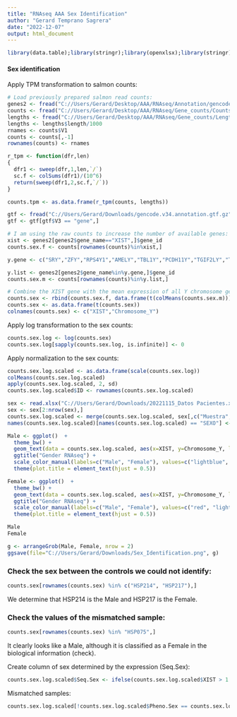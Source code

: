 ```yaml
---
title: "RNAseq AAA Sex Identification"
author: "Gerard Temprano Sagrera"
date: "2022-12-07"
output: html_document
---
```

```r
library(data.table);library(stringr);library(openxlsx);library(stringr);library(ggbiplot);library(dplyr);library(knitr);library(gridExtra)
```


#### Sex identification

Apply TPM transformation to salmon counts:

```r
# Load previously prepared salmon read counts:
genes2 <- fread("C://Users/Gerard/Desktop/AAA/RNAseq/Annotation/gencode.v34.annotation.fixed.gtf.gz")
counts <- fread("C://Users/Gerard/Desktop/AAA/RNAseq/Gene_counts/Counts.salmon.txt")
lengths <- fread("C://Users/Gerard/Desktop/AAA/RNAseq/Gene_counts/Lengths.txt")
lengths <- lengths$length/1000
rnames <- counts$V1
counts <- counts[,-1]
rownames(counts) <- rnames

r_tpm <- function(dfr,len)
{
  dfr1 <- sweep(dfr,1,len,`/`)
  sc.f <- colSums(dfr1)/(10^6)
  return(sweep(dfr1,2,sc.f,`/`))
}

counts.tpm <- as.data.frame(r_tpm(counts, lengths))
```

```r
gtf <- fread("C://Users/Gerard/Downloads/gencode.v34.annotation.gtf.gz", header = F, nThread = 6)
gtf <- gtf[gtf$V3 == "gene",]
```

```r
# I am using the raw counts to increase the number of available genes:
xist <- genes2[genes2$gene_name=="XIST",]$gene_id
counts.sex.f <- counts[rownames(counts)%in%xist,]

y.gene <- c("SRY","ZFY","RPS4Y1","AMELY","TBL1Y","PCDH11Y","TGIF2LY","TSPY1","TSPY2","AZFa","USP9Y","DDX3Y","UTY","TB4Y","AZFb","CYorf15","RPS4Y2","EIF1AY","KDM5D","XKRY","PRY","PRY2","HSFY1","HSFY2","RBMY1A1","AZFc","DAZ1","DAZ2","DAZ3","DAZ4","CDY1","CDY2","VCY1","VCY2")

y.list <- genes2[genes2$gene_name%in%y.gene,]$gene_id
counts.sex.m <- counts[rownames(counts)%in%y.list,]

# Combine the XIST gene with the mean expression of all Y chromosome genes:
counts.sex <- rbind(counts.sex.f, data.frame(t(colMeans(counts.sex.m))))
counts.sex <- as.data.frame(t(counts.sex))
colnames(counts.sex) <- c("XIST","Chromosome_Y")
```


Apply log transformation to the sex counts:

```r
counts.sex.log <- log(counts.sex)
counts.sex.log[sapply(counts.sex.log, is.infinite)] <- 0
```

Apply normalization to the sex counts:

```r
counts.sex.log.scaled <- as.data.frame(scale(counts.sex.log))
colMeans(counts.sex.log.scaled)
apply(counts.sex.log.scaled, 2, sd)
counts.sex.log.scaled$ID <- rownames(counts.sex.log.scaled)
```

```r
sex <- read.xlsx("C://Users/Gerard/Downloads/20221115_Datos Pacientes.xlsx")
sex <- sex[2:nrow(sex),]
counts.sex.log.scaled <- merge(counts.sex.log.scaled, sex[,c("Muestra","SEXO")], by.x = "ID", by.y = "Muestra")
names(counts.sex.log.scaled)[names(counts.sex.log.scaled) == "SEXO"] <- "Pheno.Sex"
```


```r
Male <- ggplot()  +
  theme_bw() +
  geom_text(data = counts.sex.log.scaled, aes(x=XIST, y=Chromosome_Y, label=ID, color=Pheno.Sex)) +
  ggtitle("Gender RNAseq") +
  scale_color_manual(labels=c("Male", "Female"), values=c("lightblue", "red")) +
  theme(plot.title = element_text(hjust = 0.5))

Female <- ggplot()  +
  theme_bw() +
  geom_text(data = counts.sex.log.scaled, aes(x=XIST, y=Chromosome_Y, label=ID, color=Pheno.Sex)) +
  ggtitle("Gender RNAseq") +
  scale_color_manual(labels=c("Male", "Female"), values=c("red", "lightblue")) +
  theme(plot.title = element_text(hjust = 0.5))

Male
Female
```


```r
g <- arrangeGrob(Male, Female, nrow = 2)
ggsave(file="C://Users/Gerard/Downloads/Sex_Identification.png", g)
```

### Check the sex between the controls we could not identify:

```r
counts.sex[rownames(counts.sex) %in% c("HSP214", "HSP217"),]
```
We determine that HSP214 is the Male and HSP217 is the Female.

### Check the values of the mismatched sample:

```r
counts.sex[rownames(counts.sex) %in% "HSP075",]
```
It clearly looks like a Male, although it is classified as a Female in the biological information (check).

Create column of sex determined by the expression (Seq.Sex):
```r
counts.sex.log.scaled$Seq.Sex <- ifelse(counts.sex.log.scaled$XIST > 1 | counts.sex.log.scaled$Chromosome_Y < -0.5, 2, 1 )
```

Mismatched samples:
```r
counts.sex.log.scaled[!counts.sex.log.scaled$Pheno.Sex == counts.sex.log.scaled$Seq.Sex,]
```

